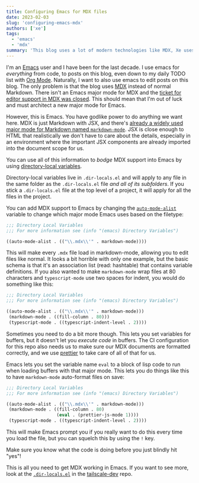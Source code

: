 ```yaml
---
title: Configuring Emacs for MDX files
date: 2023-02-03
slug: 'configuring-emacs-mdx'
authors: ['xe']
tags:
  - 'emacs'
  - 'mdx'
summary: 'This blog uses a lot of modern technologies like MDX, Xe uses Emacs, which nobody has implemented MDX support for. In this article Xe gets MDX support working anyways through the use/abuse of directory-local variables in Emacs so you can do this too.'
---
```


I'm an [Emacs](https://www.gnu.org/software/emacs/) user and I have
been for the last decade. I use emacs for _everything_ from code, to
posts on this blog, even down to my daily TODO list with [Org
Mode](https://orgmode.org/). Naturally, I want to also use emacs to
edit posts on this blog. The only problem is that the blog uses
[MDX](https://mdxjs.com/) instead of normal Markdown. There isn't an
Emacs major mode for MDX and the [ticket for editor support in MDX was
closed](https://github.com/mdx-js/mdx/issues/119). This should mean that I'm out of luck and must architect a new major mode for Emacs.

<HeroImage
  src="/images/hero/fantasy-landscape.png"
  desc="masterpiece, digital art, watercolor, landscape, badlands, mountains"
  width={1280}
  height={512}
  generator="Waifu Diffusion v1.4"
/>

However, this is Emacs. You have godlike power to do anything we want
here. MDX is just Markdown with JSX, and there's [already a widely
used major mode for Markdown named
`markdown-mode`](https://melpa.org/#/markdown-mode). JSX is close
enough to HTML that realistically we don't have to care about the
details, especially in an environment where the important JSX
components are already imported into the document scope for us.

You can use all of this information to _bodge_ MDX support into Emacs
by using [directory-local
variables](https://www.gnu.org/software/emacs/manual/html_node/emacs/Directory-Variables.html).

Directory-local variables live in `.dir-locals.el` and will apply to
any file in the same folder as the `.dir-locals.el` file _and all of
its subfolders_. If you stick a `.dir-locals.el` file at the top level
of a project, it will apply for all the files in the project.

You can add MDX support to Emacs by changing the
[`auto-mode-alist`](https://www.emacswiki.org/emacs/AutoModeAlist)
variable to change which major mode Emacs uses based on the filetype:

```lisp
;;; Directory Local Variables
;;; For more information see (info "(emacs) Directory Variables")

((auto-mode-alist . (("\\.mdx\\'" . markdown-mode))))
```

This will make every `.mdx` file load in markdown-mode, allowing you
to edit files like normal. It looks a bit horrible with only one
example, but the basic schema is that it's an association list (read:
hashtable) that contains variable definitions. If you also wanted to
make `markdown-mode` wrap files at 80 characters and `typescript-mode`
use two spaces for indent, you would do something like this:

```lisp
;;; Directory Local Variables
;;; For more information see (info "(emacs) Directory Variables")

((auto-mode-alist . (("\\.mdx\\'" . markdown-mode)))
 (markdown-mode . ((fill-column . 80)))
 (typescript-mode . ((typescript-indent-level . 2))))
```

Sometimes you need to do a bit more though. This lets you set
variables for buffers, but it doesn't let you _execute code_ in
buffers. The CI configuration for this repo also needs us to make sure
our MDX documents are formatted correctly, and we use
[prettier](https://prettier.io/) to take care of all of that for us.

Emacs lets you set the variable name `eval` to a block of lisp code to
run when loading buffers with that major mode. This lets you do things
like this to have `markdown-mode` auto-format files on save:

```lisp
;;; Directory Local Variables
;;; For more information see (info "(emacs) Directory Variables")

((auto-mode-alist . (("\\.mdx\\'" . markdown-mode)))
 (markdown-mode . ((fill-column . 80)
                   (eval . (prettier-js-mode 1))))
 (typescript-mode . ((typescript-indent-level . 2))))
```

This will make Emacs prompt you if you really want to do this every
time you load the file, but you can squelch this by using the `!` key.

<ConvSnippet authors={props.authorDetails} name="Xe Iaso">
  Make sure you know what the code is doing before you just blindly hit "yes"!
</ConvSnippet>

This is all you need to get MDX working in Emacs. If you want to see
more, look at the
[`.dir-locals.el`](https://github.com/tailscale-dev/tailscale-dev/blob/main/.dir-locals.el)
in the [tailscale-dev](https://github.com/tailscale-dev/tailscale-dev)
repo.

